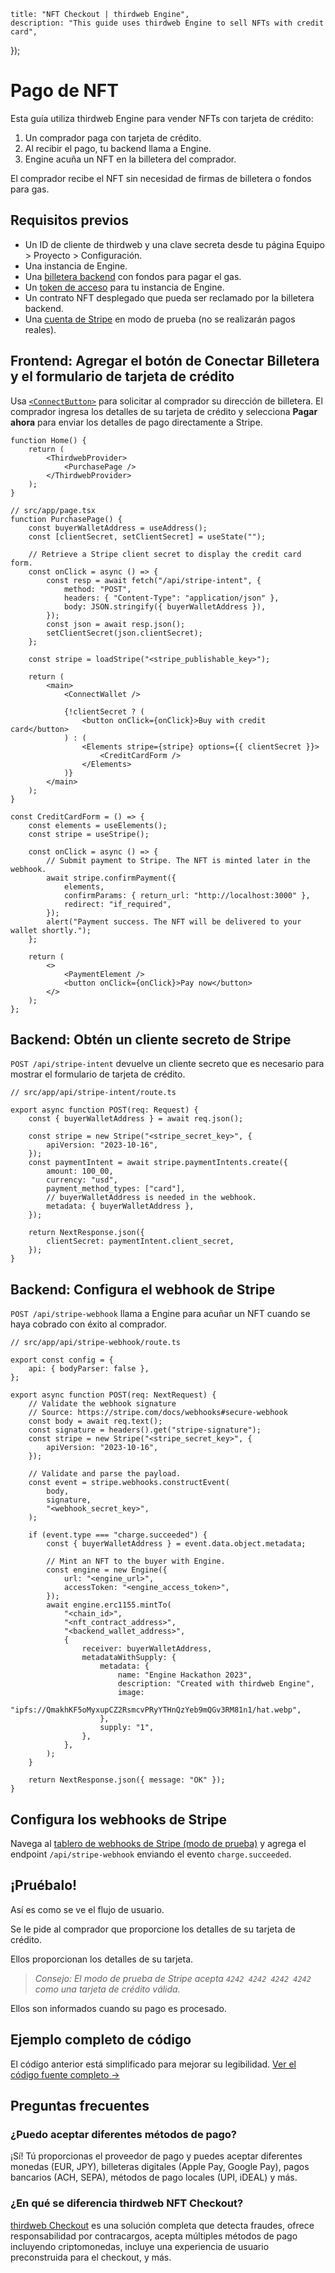 
	title: "NFT Checkout | thirdweb Engine",
	description: "This guide uses thirdweb Engine to sell NFTs with credit card",
});

# Pago de NFT

Esta guía utiliza thirdweb Engine para vender NFTs con tarjeta de crédito:

1. Un comprador paga con tarjeta de crédito.
2. Al recibir el pago, tu backend llama a Engine.
3. Engine acuña un NFT en la billetera del comprador.

El comprador recibe el NFT sin necesidad de firmas de billetera o fondos para gas.

<DocImage src={OverviewImage} alt="NFT checkout overview" />

## Requisitos previos

- Un ID de cliente de thirdweb y una clave secreta desde tu página Equipo > Proyecto > Configuración.
- Una instancia de Engine.
- Una [billetera backend](/engine/features/backend-wallets) con fondos para pagar el gas.
- Un [token de acceso](/engine/features/authentication) para tu instancia de Engine.
- Un contrato NFT desplegado que pueda ser reclamado por la billetera backend.
- Una [cuenta de Stripe](https://dashboard.stripe.com/register) en modo de prueba (no se realizarán pagos reales).

## Frontend: Agregar el botón de Conectar Billetera y el formulario de tarjeta de crédito

Usa [`<ConnectButton>`](/references/typescript/v5/ConnectButton) para solicitar al comprador su dirección de billetera. El comprador ingresa los detalles de su tarjeta de crédito y selecciona **Pagar ahora** para enviar los detalles de pago directamente a Stripe.

```tsx
function Home() {
	return (
		<ThirdwebProvider>
			<PurchasePage />
		</ThirdwebProvider>
	);
}
```

```tsx
// src/app/page.tsx
function PurchasePage() {
	const buyerWalletAddress = useAddress();
	const [clientSecret, setClientSecret] = useState("");

	// Retrieve a Stripe client secret to display the credit card form.
	const onClick = async () => {
		const resp = await fetch("/api/stripe-intent", {
			method: "POST",
			headers: { "Content-Type": "application/json" },
			body: JSON.stringify({ buyerWalletAddress }),
		});
		const json = await resp.json();
		setClientSecret(json.clientSecret);
	};

	const stripe = loadStripe("<stripe_publishable_key>");

	return (
		<main>
			<ConnectWallet />

			{!clientSecret ? (
				<button onClick={onClick}>Buy with credit card</button>
			) : (
				<Elements stripe={stripe} options={{ clientSecret }}>
					<CreditCardForm />
				</Elements>
			)}
		</main>
	);
}
```

```tsx
const CreditCardForm = () => {
	const elements = useElements();
	const stripe = useStripe();

	const onClick = async () => {
		// Submit payment to Stripe. The NFT is minted later in the webhook.
		await stripe.confirmPayment({
			elements,
			confirmParams: { return_url: "http://localhost:3000" },
			redirect: "if_required",
		});
		alert("Payment success. The NFT will be delivered to your wallet shortly.");
	};

	return (
		<>
			<PaymentElement />
			<button onClick={onClick}>Pay now</button>
		</>
	);
};
```

## Backend: Obtén un cliente secreto de Stripe

`POST /api/stripe-intent` devuelve un cliente secreto que es necesario para mostrar el formulario de tarjeta de crédito.

```tsx
// src/app/api/stripe-intent/route.ts

export async function POST(req: Request) {
	const { buyerWalletAddress } = await req.json();

	const stripe = new Stripe("<stripe_secret_key>", {
		apiVersion: "2023-10-16",
	});
	const paymentIntent = await stripe.paymentIntents.create({
		amount: 100_00,
		currency: "usd",
		payment_method_types: ["card"],
		// buyerWalletAddress is needed in the webhook.
		metadata: { buyerWalletAddress },
	});

	return NextResponse.json({
		clientSecret: paymentIntent.client_secret,
	});
}
```

## Backend: Configura el webhook de Stripe

`POST /api/stripe-webhook` llama a Engine para acuñar un NFT cuando se haya cobrado con éxito al comprador.

```tsx
// src/app/api/stripe-webhook/route.ts

export const config = {
	api: { bodyParser: false },
};

export async function POST(req: NextRequest) {
	// Validate the webhook signature
	// Source: https://stripe.com/docs/webhooks#secure-webhook
	const body = await req.text();
	const signature = headers().get("stripe-signature");
	const stripe = new Stripe("<stripe_secret_key>", {
		apiVersion: "2023-10-16",
	});

	// Validate and parse the payload.
	const event = stripe.webhooks.constructEvent(
		body,
		signature,
		"<webhook_secret_key>",
	);

	if (event.type === "charge.succeeded") {
		const { buyerWalletAddress } = event.data.object.metadata;

		// Mint an NFT to the buyer with Engine.
		const engine = new Engine({
			url: "<engine_url>",
			accessToken: "<engine_access_token>",
		});
		await engine.erc1155.mintTo(
			"<chain_id>",
			"<nft_contract_address>",
			"<backend_wallet_address>",
			{
				receiver: buyerWalletAddress,
				metadataWithSupply: {
					metadata: {
						name: "Engine Hackathon 2023",
						description: "Created with thirdweb Engine",
						image:
							"ipfs://QmakhKF5oMyxupCZ2RsmcvPRyYTHnQzYeb9mQGv3RM81n1/hat.webp",
					},
					supply: "1",
				},
			},
		);
	}

	return NextResponse.json({ message: "OK" });
}
```

## Configura los webhooks de Stripe

Navega al [tablero de webhooks de Stripe (modo de prueba)](https://dashboard.stripe.com/test/webhooks) y agrega el endpoint `/api/stripe-webhook` enviando el evento `charge.succeeded`.

## ¡Pruébalo!

Así es como se ve el flujo de usuario.

Se le pide al comprador que proporcione los detalles de su tarjeta de crédito.

<DocImage src={NftCheckout1} alt="Initial page load" className="w-[550px]" />

Ellos proporcionan los detalles de su tarjeta.

> _Consejo: El modo de prueba de Stripe acepta `4242 4242 4242 4242` como una tarjeta de crédito válida._

<DocImage
	src={NftCheckout2}
	alt="Prompted for card details"
	className="w-[550px]"
/>

Ellos son informados cuando su pago es procesado.

<DocImage src={NftCheckout3} alt="Pago exitoso" className="w-[550px]" />

## Ejemplo completo de código

El código anterior está simplificado para mejorar su legibilidad. [Ver el código fuente completo &rarr;](https://github.com/thirdweb-example/engine-nft-checkout)

## Preguntas frecuentes

### ¿Puedo aceptar diferentes métodos de pago?

¡Sí! Tú proporcionas el proveedor de pago y puedes aceptar diferentes monedas (EUR, JPY), billeteras digitales (Apple Pay, Google Pay), pagos bancarios (ACH, SEPA), métodos de pago locales (UPI, iDEAL) y más.

### ¿En qué se diferencia thirdweb NFT Checkout?

[thirdweb Checkout](https://thirdweb.com/checkout) es una solución completa que detecta fraudes, ofrece responsabilidad por contracargos, acepta múltiples métodos de pago incluyendo criptomonedas, incluye una experiencia de usuario preconstruida para el checkout, y más.
